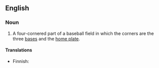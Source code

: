 ==English==

===Noun===
{{en-noun|head=[[baseball]] [[diamond]]}}

# A four-cornered part of a baseball field in which the corners are the three [[base]]s and the [[home plate]]. 

====Translations====
{{trans-top|inner part of baseball field}}
* Finnish: {{t-|fi|etukenttä}}
{{trans-mid}}
{{trans-bottom}}